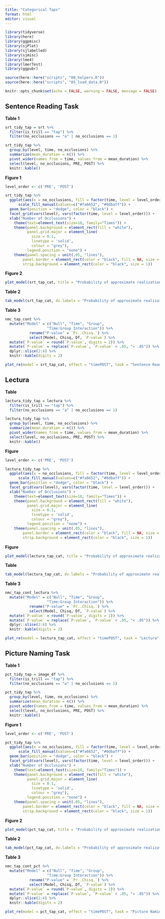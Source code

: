 ```yaml
---
title: "Categorical Taps"
format: html
editor: visual
---
```


```r
library(tidyverse)
library(here)
library(ggpmisc)
library(sjPlot)
library(sjlabelled)
library(sjmisc)
library(lme4)
library(lmerTest)
library(ggpubr)

source(here::here("scripts", "00_helpers.R"))
source(here::here("scripts", "05_load_data.R"))

```

```r
knitr::opts_chunk$set(echo = FALSE, warning = FALSE, message = FALSE)
```

## Sentence Reading Task

**Table 1**

```r
srt_tidy_tap = srt %>% 
  filter(is_trill == "tap") %>% 
  filter(no_occlusions == "a" | no_occlusions == 1)

srt_tidy_tap %>% 
  group_by(level, time, no_occlusions) %>% 
  summarize(mean_duration = n()) %>% 
  pivot_wider(names_from = time, values_from = mean_duration) %>% 
  select(level, no_occlusions, PRE, POST) %>% 
  knitr::kable()
```

**Figure 1**

```r

level_order <- c('PRE', 'POST')

srt_tidy_tap %>%
  ggplot(aes(x = no_occlusions, fill = factor(time, level = level_order))) +
      scale_fill_manual(values=c("#fa6652", "#0dbaff")) +
  geom_bar(position = "dodge", color = "black") +
  facet_grid(vars(level), vars(factor(time, level = level_order))) +
  xlab("Number of Occlusions") +
    theme(text=element_text(size=10, family="Times")) +
    theme(panel.background = element_rect(fill = "white"),
          panel.grid.major = element_line(
            size = 0.1, 
            linetype = 'solid',
            colour = "grey"),
          legend.position = "none") +
    theme(panel.spacing = unit(.05, "lines"),
        panel.border = element_rect(color = "black", fill = NA, size = 1), 
        strip.background = element_rect(color = "black", size = 1))
```

**Figure 2**

```r
plot_model(srt_tap_cat, title = "Probability of approximate realization") + theme(text=element_text(size=10, family="Times"))
```

**Table 2**

```r
tab_model(srt_tap_cat, dv.labels = "Probability of approximate realization")
```

**Table 3**

```r
nmc_tap_cont %>%
  mutate("Model" = c("Null", "Time", "Group",
                   "Time:Group Interaction")) %>%
           rename("P-value" = `Pr..Chisq.`) %>% 
           select(Model, Chisq, Df, `P-value`) %>% 
  mutate(`P-value` = round(`P-value`, digits = 2)) %>% 
  mutate(`P-value` = replace(`P-value`, `P-value` < .05, "< .05")) %>% 
  dplyr::slice(2:4) %>% 
  knitr::kable(digits = 2)

```

```r
plot_re(model = srt_tap_cat, effect = "timePOST", task = "Sentence Reading Task", taps = "Taps", continuous = "Categorical") + xlim(-7,7) 
```


## Lectura

**Table**

```r
lectura_tidy_tap = lectura %>% 
  filter(is_trill == "tap") %>% 
  filter(no_occlusions == "a" | no_occlusions == 1)

lectura_tidy_tap %>% 
  group_by(level, time, no_occlusions) %>% 
  summarize(mean_duration = n()) %>% 
  pivot_wider(names_from = time, values_from = mean_duration) %>% 
  select(level, no_occlusions, PRE, POST) %>% 
  knitr::kable()
```

**Figure**

```r

level_order <- c('PRE', 'POST')

lectura_tidy_tap %>%
  ggplot(aes(x = no_occlusions, fill = factor(time, level = level_order))) +
      scale_fill_manual(values=c("#fa6652", "#0dbaff")) +
  geom_bar(position = "dodge", color = "black") +
  facet_grid(vars(level), vars(factor(time, level = level_order))) +
  xlab("Number of Occlusions") +
    theme(text=element_text(size=10, family="Times")) +
    theme(panel.background = element_rect(fill = "white"),
          panel.grid.major = element_line(
            size = 0.1, 
            linetype = 'solid',
            colour = "grey"),
          legend.position = "none") +
    theme(panel.spacing = unit(.05, "lines"),
        panel.border = element_rect(color = "black", fill = NA, size = 1), 
        strip.background = element_rect(color = "black", size = 1))
```

**Figure**

```r
plot_model(lectura_tap_cat, title = "Probability of approximate realization") + theme(text=element_text(size=10, family="Times"))
```

**Table**

```r
tab_model(lectura_tap_cat, dv.labels = "Probability of approximate realization")
```

**Table 3**

```r
nmc_tap_cont_lectura %>%
  mutate("Model" = c("Null", "Time", "Group",
                   "Time:Group Interaction")) %>%
           rename("P-value" = `Pr..Chisq.`) %>% 
           select(Model, Chisq, Df, `P-value`) %>% 
  mutate(`P-value` = round(`P-value`, digits = 2)) %>% 
  mutate(`P-value` = replace(`P-value`, `P-value` < .05, "< .05")) %>% 
  dplyr::slice(2:4) %>% 
  knitr::kable(digits = 2)

```

```r
plot_re(model = lectura_tap_cat, effect = "timePOST", task = "Lectura", taps = "Taps", continuous = "Categorical") + xlim(-7,7) 
```

## Picture Naming Task

**Table 1**

```r
pct_tidy_tap = image_df %>% 
  filter(is_trill == "tap") %>% 
  filter(no_occlusions == "a" | no_occlusions == 1)

pct_tidy_tap %>% 
  group_by(level, time, no_occlusions) %>% 
  summarize(mean_duration = n()) %>% 
  pivot_wider(names_from = time, values_from = mean_duration) %>% 
  select(level, no_occlusions, PRE, POST) %>% 
  knitr::kable()
```

**Figure 1**

```r

level_order <- c('PRE', 'POST')

pct_tidy_tap %>%
  ggplot(aes(x = no_occlusions, fill = factor(time, level = level_order))) +
      scale_fill_manual(values=c("#fa6652", "#0dbaff")) +
  geom_bar(position = "dodge", color = "black") +
  facet_grid(vars(level), vars(factor(time, level = level_order))) +
  xlab("Number of Occlusions") +
    theme(text=element_text(size=10, family="Times")) +
    theme(panel.background = element_rect(fill = "white"),
          panel.grid.major = element_line(
            size = 0.1, 
            linetype = 'solid',
            colour = "grey"),
          legend.position = "none") +
    theme(panel.spacing = unit(.05, "lines"),
        panel.border = element_rect(color = "black", fill = NA, size = 1), 
        strip.background = element_rect(color = "black", size = 1))
```

**Figure 2**

```r
plot_model(pct_tap_cat, title = "Probability of approximate realization") + theme(text=element_text(size=10, family="Times"))
```

**Table 2**

```r
tab_model(pct_tap_cat, dv.labels = "Probability of approximate realization")
```

**Table 3**

```r
nmc_tap_cont_pct %>%
  mutate("Model" = c("Null", "Time", "Group",
                   "Time:Group Interaction")) %>%
           rename("P-value" = `Pr..Chisq.`) %>% 
           select(Model, Chisq, Df, `P-value`) %>% 
  mutate(`P-value` = round(`P-value`, digits = 2)) %>% 
  mutate(`P-value` = replace(`P-value`, `P-value` < .05, "< .05")) %>% 
  dplyr::slice(2:4) %>% 
  knitr::kable(digits = 2)

```

```r
plot_re(model = pct_tap_cat, effect = "timePOST", task = "Picture Naming Task", taps = "Taps", continuous = "Categorical") + xlim(-7,7) 
```
